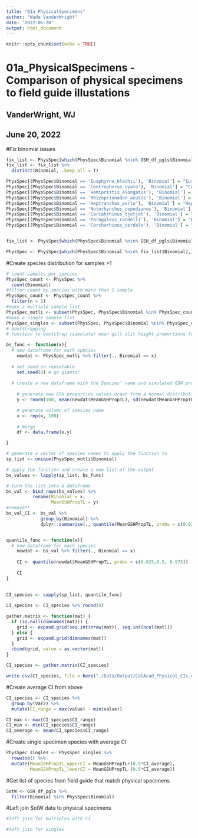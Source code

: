 ```yaml
---
title: "01a_PhysicalSpecimens"
author: "Wade VanderWright"
date: '2022-06-20'
output: html_document
---
```


```r
knitr::opts_chunk$set(echo = TRUE)
```

# 01a_PhysicalSpecimens - Comparison of physical specimens to field guide illustations
## VanderWright, WJ
## June 20, 2022

#Fix binomial issues
```r
fix_list <- PhysSpec[which(PhysSpec$Binomial %nin% GSH_df_pgls$Binomial),]
fix_list <- fix_list %>% 
  distinct(Binomial, .keep_all = T)

PhysSpec[(PhysSpec$Binomial == 'Eusphyrna_blochii'), 'Binomial'] = "Eusphyra_blochii"
PhysSpec[(PhysSpec$Binomial == 'Centrophorus_uyato'), 'Binomial'] = "Centrophorus_uyato" #drop/not in 2013
PhysSpec[(PhysSpec$Binomial == 'Hemipristis_elongatus'), 'Binomial'] = "Hemipristis_elongata"
PhysSpec[(PhysSpec$Binomial == 'Rhizoprionodon_acutis'), 'Binomial'] = "Rhizoprionodon_acutus"
PhysSpec[(PhysSpec$Binomial == 'Heptranchus_perlo'), 'Binomial'] = "Heptranchias_perlo"
PhysSpec[(PhysSpec$Binomial == 'Notorhynchus_cepedianus'), 'Binomial'] = "Notorynchus_cepedianus"
PhysSpec[(PhysSpec$Binomial == 'Carcahrhinus_tjutjot'), 'Binomial'] = "Carcharhinus_tjutjot"
PhysSpec[(PhysSpec$Binomial == 'Paragaleus_randelli'), 'Binomial'] = "Paragaleus_randalli"
PhysSpec[(PhysSpec$Binomial == 'Carcharhinus_cerdale'), 'Binomial'] = "Carcharhinus_cerdale"#drop/not in 2013


fix_list <- PhysSpec[which(PhysSpec$Binomial %nin% GSH_df_pgls$Binomial),]

PhysSpec <- PhysSpec[which(PhysSpec$Binomial %nin% fix_list$Binomial),]

```



#Create species distribution for samples >1
```r
# count samples per species
PhysSpec_count <- PhysSpec %>% 
  count(Binomial)
#filter count by species with more than 1 sample
PhysSpec_count <- PhysSpec_count %>% 
  filter(n > 1)
#make a multiple sample list
PhysSpec_mutli <- subset(PhysSpec, PhysSpec$Binomial %in% PhysSpec_count$Binomial)
#make a single sample list
PhysSpec_singles <- subset(PhysSpec, PhysSpec$Binomial %nin% PhysSpec_count$Binomial)
# bootstrapping 
# function to bootstrap (simulate) mean gill slit height proportions for each species

bs_func <- function(x){
  # new dataframe for each species
    newdat <- PhysSpec_mutli %>% filter(., Binomial == x)
  
  # set seed so repeatable
    set.seed(8) # go giants!
  
  # create a new dataframe with the Species' name and simulated GSH proportion data
  
    # generate new GSH proportion values drawn from a normal distribution with a mean and sd of each species GSH proportions
    y <- rnorm(100, mean(newdat$MeanGSHPropTL), sd(newdat$MeanGSHPropTL))

    # generate column of species name
    x <- rep(x, 100)
    
    # merge
    df <- data.frame(x,y)

}

# generate a vector of species names to apply the function to
sp_list <- unique(PhysSpec_mutli$Binomial)

# apply the function and create a new list of the output
bs_values <- lapply(sp_list, bs_func)

# turn the list into a dataframe
bs_val <- bind_rows(bs_values) %>%
          rename(Binomial = x,
                 MeanGSHPropTL = y)
#remove**
bs_val_CI <- bs_val %>%
             group_by(Binomial) %>%
             dplyr::summarise(., quantile(MeanGSHPropTL, probs = c(0.025, 0.975)))


quantile_func <- function(x){
  # new dataframe for each species
    newdat <- bs_val %>% filter(., Binomial == x)
    
    CI <- quantile(newdat$MeanGSHPropTL, probs = c(0.025,0.5, 0.975))
    
    CI
}
 
  
CI_species <- sapply(sp_list, quantile_func)

CI_species <- CI_species %>% round(4)

gather.matrix <- function(mat) {
  if (is.null(dimnames(mat))) {
    grid <- expand.grid(seq.int(nrow(mat)), seq.int(ncol(mat)))
  } else {
    grid <- expand.grid(dimnames(mat))
  }
  cbind(grid, value = as.vector(mat))
}

CI_species <- gather.matrix(CI_species)

write.csv(CI_species, file = here("./Data/Output/CalAcad_Physical_CIs.csv"))
```

#Create average CI from above
```r
CI_species <- CI_species %>% 
  group_by(Var2) %>% 
  mutate(CI_range = max(value) - min(value))

CI_max <- max(CI_species$CI_range)
CI_min <- min(CI_species$CI_range)
CI_average <- mean(CI_species$CI_range)

```

#Create single specimen species with average CI
```r
PhysSpec_singles <- PhysSpec_singles %>% 
  rowwise() %>% 
  mutate(MeanGSHPropTL_upperCI = MeanGSHPropTL+(0.5*CI_average),
         MeanGSHPropTL_lowerCI = MeanGSHPropTL-(0.5*CI_average))

```

#Get list of species from field guide that match physical specimens
```r

SotW <- GSH_df_pgls %>% 
  filter(Binomial %in% PhysSpec$Binomial) 

```
#Left join SotW data to physical specimens
```r
#left join for multiples with CI

#left join for singles


```
